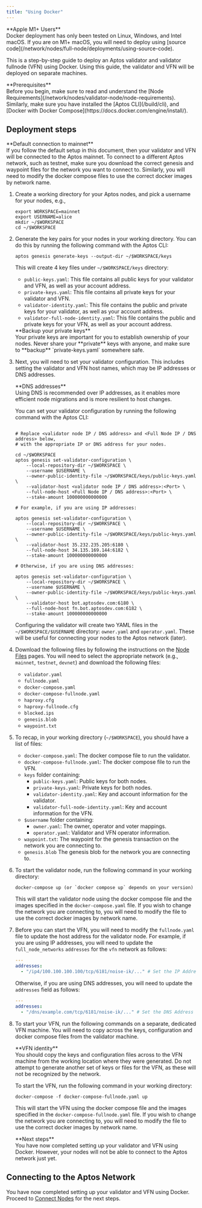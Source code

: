 ```yaml
---
title: "Using Docker"
---
```



<Aside type="caution">
  **Apple M1+ Users** <br />
  Docker deployment has only been tested on Linux, Windows, and Intel macOS. If you are on M1+ macOS, you will
  need to deploy using [source code](/network/nodes/full-node/deployments/using-source-code).
</Aside>

This is a step-by-step guide to deploy an Aptos validator and validator fullnode (VFN) using Docker. Using this guide, the validator
and VFN will be deployed on separate machines.

<Aside type="caution">
  **Prerequisites** <br />
  Before you begin, make sure to read and understand the [Node Requirements](/network/nodes/validator-node/node-requirements). Similarly, make sure you have
  installed the [Aptos CLI](/build/cli), and [Docker with Docker Compose](https://docs.docker.com/engine/install/).
</Aside>

## Deployment steps

<Aside type="note">
  **Default connection to mainnet**<br />
  If you follow the default setup in this document, then your validator and VFN will be connected to the Aptos mainnet.
  To connect to a different Aptos network, such as testnet, make sure you download the correct genesis and waypoint
  files for the network you want to connect to. Similarly, you will need to modify the docker compose files to use the
  correct docker images by network name.
</Aside>

1. Create a working directory for your Aptos nodes, and pick a username for your nodes, e.g.,

   ```shellscript filename="Terminal"
   export WORKSPACE=mainnet
   export USERNAME=alice
   mkdir ~/$WORKSPACE
   cd ~/$WORKSPACE
   ```

2. Generate the key pairs for your nodes in your working directory. You can do this by running
   the following command with the Aptos CLI:

   ```shellscript filename="Terminal"
   aptos genesis generate-keys --output-dir ~/$WORKSPACE/keys
   ```

   This will create 4 key files under `~/$WORKSPACE/keys` directory:

   - `public-keys.yaml`: This file contains all public keys for your validator and VFN, as well as your account address.
   - `private-keys.yaml`: This file contains all private keys for your validator and VFN.
   - `validator-identity.yaml`: This file contains the public and private keys for your validator, as well as your account address.
   - `validator-full-node-identity.yaml`: This file contains the public and private keys for your VFN, as well as your account address.

   <Aside type="caution">
     **Backup your private keys** <br />
     Your private keys are important for you to establish ownership of your nodes. Never share your **private** keys with anyone,
     and make sure to **backup** `private-keys.yaml` somewhere safe.
   </Aside>

3. Next, you will need to set your validator configuration. This includes setting the validator and VFN host names,
   which may be IP addresses or DNS addresses.

   <Aside type="caution">
     **DNS addresses**<br />
     Using DNS is recommended over IP addresses, as it enables more efficient node migrations and is more resilient
     to host changes.
   </Aside>

   You can set your validator configuration by running the following command with the Aptos CLI:

   ```shellscript filename="Terminal"

   # Replace <validator node IP / DNS address> and <Full Node IP / DNS address> below,
   # with the appropriate IP or DNS address for your nodes.

   cd ~/$WORKSPACE
   aptos genesis set-validator-configuration \
       --local-repository-dir ~/$WORKSPACE \
       --username $USERNAME \
       --owner-public-identity-file ~/$WORKSPACE/keys/public-keys.yaml \
       --validator-host <validator node IP / DNS address>:<Port> \
       --full-node-host <Full Node IP / DNS address>:<Port> \
       --stake-amount 100000000000000

   # For example, if you are using IP addresses:

   aptos genesis set-validator-configuration \
       --local-repository-dir ~/$WORKSPACE \
       --username $USERNAME \
       --owner-public-identity-file ~/$WORKSPACE/keys/public-keys.yaml \
       --validator-host 35.232.235.205:6180 \
       --full-node-host 34.135.169.144:6182 \
       --stake-amount 100000000000000

   # Otherwise, if you are using DNS addresses:

   aptos genesis set-validator-configuration \
       --local-repository-dir ~/$WORKSPACE \
       --username $USERNAME \
       --owner-public-identity-file ~/$WORKSPACE/keys/public-keys.yaml \
       --validator-host bot.aptosdev.com:6180 \
       --full-node-host fn.bot.aptosdev.com:6182 \
       --stake-amount 100000000000000
   ```

   Configuring the validator will create two YAML files in the `~/$WORKSPACE/$USERNAME` directory: `owner.yaml` and
   `operator.yaml`. These will be useful for connecting your nodes to the Aptos network (later).

4. Download the following files by following the instructions on the [Node Files](/network/nodes/configure/node-files-all-networks) pages.
   You will need to select the appropriate network (e.g., `mainnet`, `testnet`, `devnet`) and download the following files:

   - `validator.yaml`
   - `fullnode.yaml`
   - `docker-compose.yaml`
   - `docker-compose-fullnode.yaml`
   - `haproxy.cfg`
   - `haproxy-fullnode.cfg`
   - `blocked.ips`
   - `genesis.blob`
   - `waypoint.txt`

5. To recap, in your working directory (`~/$WORKSPACE`), you should have a list of files:

   - `docker-compose.yaml`: The docker compose file to run the validator.
   - `docker-compose-fullnode.yaml`: The docker compose file to run the VFN.
   - `keys` folder containing:
     - `public-keys.yaml`: Public keys for both nodes.
     - `private-keys.yaml`: Private keys for both nodes.
     - `validator-identity.yaml`: Key and account information for the validator.
     - `validator-full-node-identity.yaml`: Key and account information for the VFN.
   - `$username` folder containing:
     - `owner.yaml`: The owner, operator and voter mappings.
     - `operator.yaml`: Validator and VFN operator information.
   - `waypoint.txt`: The waypoint for the genesis transaction on the network you are connecting to.
   - `genesis.blob` The genesis blob for the network you are connecting to.

6. To start the validator node, run the following command in your working directory:

   ```shellscript filename="Terminal"
   docker-compose up (or `docker compose up` depends on your version)
   ```

   This will start the validator node using the docker compose file and the images specified in the
   `docker-compose.yaml` file. If you wish to change the network you are connecting to, you will need to modify
   the file to use the correct docker images by network name.

7. Before you can start the VFN, you will need to modify the `fullnode.yaml` file to update the host address for the
   validator node. For example, if you are using IP addresses, you will need to update the `full_node_networks`
   `addresses` for the `vfn` network as follows:

   ```yaml filename="fullnode.yaml"
   ---
   addresses:
     - "/ip4/100.100.100.100/tcp/6181/noise-ik/..." # Set the IP Address of the validator
   ```

   Otherwise, if you are using DNS addresses, you will need to update the `addresses` field as follows:

   ```yaml filename="fullnode.yaml"
   ---
   addresses:
     - "/dns/example.com/tcp/6181/noise-ik/..." # Set the DNS Address of the validator
   ```

8. To start your VFN, run the following commands on a separate, dedicated VFN machine. You will need to copy across
   the keys, configuration and docker compose files from the validator machine.

   <Aside type="caution">
     **VFN identity**<br />
     You should copy the keys and configuration
     files across to the VFN machine from the working location where they were generated. Do not attempt to generate
     another set of keys or files for the VFN, as these will not be recognized by the network.
   </Aside>

   To start the VFN, run the following command in your working directory:

   ```shellscript filename="Terminal"
   docker-compose -f docker-compose-fullnode.yaml up
   ```

   This will start the VFN using the docker compose file and the images specified in the
   `docker-compose-fullnode.yaml` file. If you wish to change the network you are connecting to, you will need to modify
   the file to use the correct docker images by network name.

   <Aside type="caution">
     **Next steps**<br />
     You have now completed setting up your validator and VFN using Docker. However, your nodes will not be able to connect
     to the Aptos network just yet.
   </Aside>

## Connecting to the Aptos Network

You have now completed setting up your validator and VFN using Docker. Proceed to [Connect Nodes](/network/nodes/validator-node/connect-nodes) for the next steps.
